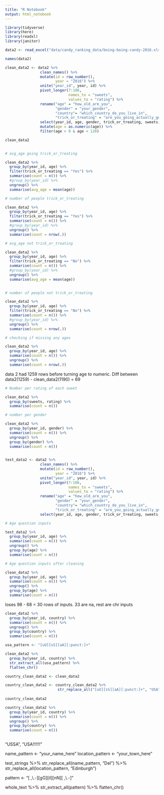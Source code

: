 ```yaml
---
title: "R Notebook"
output: html_notebook
---
```


```r
library(tidyverse)
library(here)
library(readxl)
library(janitor)
```


```r
data2 <- read_excel("data/candy_ranking_data/boing-boing-candy-2016.xlsx")
```


```r
names(data2)
```


```r
clean_data2 <- data2 %>% 
                clean_names() %>% 
                mutate(id = row_number(),
                       year = "2016") %>% 
                unite("year_id", year, id) %>% 
                pivot_longer(7:106,
                             names_to = "sweets",
                             values_to = "rating") %>% 
                rename("age" = "how_old_are_you",
                       "gender" = "your_gender",
                       "country"= "which_country_do_you_live_in",
                       "trick_or_treating" = "are_you_going_actually_going_trick_or_treating_yourself") %>% 
                select(year_id, age, gender, trick_or_treating, sweets, rating, country) %>% 
                mutate(age = as.numeric(age)) %>% 
                filter(age > 0 & age < 120)

clean_data2
                
```

```r
# avg_age going trick_or_treating

clean_data2 %>% 
  group_by(year_id, age) %>% 
  filter(trick_or_treating == "Yes") %>% 
  summarise(count = n()) %>% 
  #group_by(year_id) %>% 
  ungroup() %>% 
  summarise(avg_age = mean(age))
```

```r
# number of people trick_or_treating

clean_data2 %>% 
  group_by(year_id, age) %>% 
  filter(trick_or_treating == "Yes") %>% 
  summarise(count = n()) %>% 
  #group_by(year_id) %>% 
  ungroup() %>% 
  summarise(count = nrow(.))
```

```r
# avg_age not trick_or_treating

clean_data2 %>% 
  group_by(year_id, age) %>% 
  filter(trick_or_treating == "No") %>% 
  summarise(count = n()) %>% 
  #group_by(year_id) %>% 
  ungroup() %>% 
  summarise(avg_age = mean(age))
  
```

```r
# number of people not trick_or_treating

clean_data2 %>% 
  group_by(year_id, age) %>% 
  filter(trick_or_treating == "No") %>% 
  summarise(count = n()) %>% 
  #group_by(year_id) %>% 
  ungroup() %>% 
  summarise(count = nrow(.))
```

```r
# checking if missing any ages

clean_data2 %>% 
  group_by(year_id, age) %>%
  summarise(count = n()) %>% 
  ungroup() %>% 
  summarise(count = nrow(.))

```

data 2 had 1259 rows before turning age to numeric. Diff between data2(1259) - clean_data2(1190) = 69


```r
# Number per rating of each sweet

clean_data2 %>% 
  group_by(sweets, rating) %>% 
  summarise(count = n())
```


```r
# number per gender

clean_data2 %>% 
  group_by(year_id, gender) %>%
  summarise(count = n()) %>% 
  ungroup() %>% 
  group_by(gender) %>% 
  summarise(count = n())
  
```


```r
test_data2 <- data2 %>% 
                clean_names() %>% 
                mutate(id = row_number(),
                       year = "2016") %>% 
                unite("year_id", year, id) %>% 
                pivot_longer(7:106,
                             names_to = "sweets",
                             values_to = "rating") %>% 
                rename("age" = "how_old_are_you",
                       "gender" = "your_gender",
                       "country"= "which_country_do_you_live_in",
                       "trick_or_treating" = "are_you_going_actually_going_trick_or_treating_yourself") %>% 
                select(year_id, age, gender, trick_or_treating, sweets, rating, country)
```


```r
# Age question inputs

test_data2 %>% 
  group_by(year_id, age) %>%
  summarise(count = n()) %>% 
  ungroup() %>% 
  group_by(age) %>% 
  summarise(count = n())
```

```r
# Age question inputs after cleaning

clean_data2 %>% 
  group_by(year_id, age) %>%
  summarise(count = n()) %>% 
  ungroup() %>% 
  group_by(age) %>% 
  summarise(count = n())
```

loses 98 - 68 = 30 rows of inputs. 33 are na, rest are chr inputs 

```r
clean_data2 %>% 
  group_by(year_id, country) %>%
  summarise(count = n()) %>% 
  ungroup() %>% 
  group_by(country) %>% 
  summarise(count = n())
```


```r
usa_pattern <- "[uU][sS][aA][:punct:]+"

clean_data2 %>%
  group_by(year_id, country) %>%
  str_extract_all(usa_pattern) %>%
  flatten_chr()  


```


```r
country_clean_data2 <- clean_data2

country_clean_data2 <- country_clean_data2 %>% 
                        str_replace_all("[uU][sS][aA][:punct:]+", "USA")
  
country_clean_data2
```



```r
country_clean_data2 %>% 
  group_by(year_id, country) %>%
  summarise(count = n()) %>% 
  ungroup() %>% 
  group_by(country) %>% 
  summarise(count = n())
  
```


"USSA", "USA!!!!!!"

name_pattern <- "your_name_here"
location_pattern <- "your_town_here"

test_strings %>%
  str_replace_all(name_pattern, "Del") %>%
  str_replace_all(location_pattern, "Edinburgh")


pattern <- "[ ,\\.-][gG][iI][nN][ ,\\.-]"

whole_text %>%
  str_extract_all(pattern) %>%
  flatten_chr()
